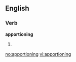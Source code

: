 ==English==

===Verb===
'''apportioning'''

# {{present participle of|[[apportion]]}}

[[no:apportioning]]
[[vi:apportioning]]